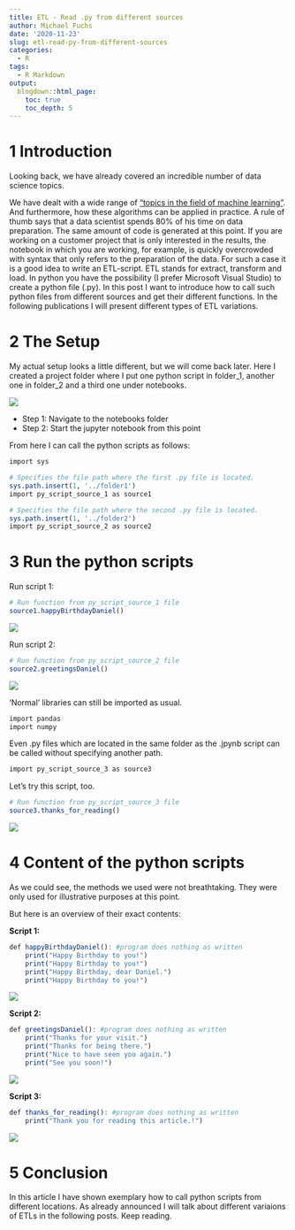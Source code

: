 ```yaml
---
title: ETL - Read .py from different sources
author: Michael Fuchs
date: '2020-11-23'
slug: etl-read-py-from-different-sources
categories:
  - R
tags:
  - R Markdown
output:
  blogdown::html_page:
    toc: true
    toc_depth: 5
---
```


 


# 1 Introduction

Looking back, we have already covered an incredible number of data science topics.

We have dealt with a wide range of ["topics in the field of machine learning"](https://michael-fuchs-python.netlify.app/2020/08/20/roadmap-for-the-machine-learning-fields/).
And furthermore, how these algorithms can be applied in practice. 
A rule of thumb says that a data scientist spends 80% of his time on data preparation. The same amount of code is generated at this point. 
If you are working on a customer project that is only interested in the results, the notebook in which you are working, for example, is quickly overcrowded with syntax that only refers to the preparation of the data. 
For such a case it is a good idea to write an ETL-script.
ETL stands for extract, transform and load. 
In python you have the possibility (I prefer Microsoft Visual Studio) to create a python file (.py). 
In this post I want to introduce how to call such python files from different sources and get their different functions. 
In the following publications I will present different types of ETL variations.


# 2 The Setup

My actual setup looks a little different, but we will come back later. 
Here I created a project folder where I put one python script in folder_1, another one in folder_2 and a third one under notebooks.

![](/post/2020-11-23-etl-read-py-from-different-sources_files/p86p1.png)

+ Step 1: Navigate to the notebooks folder
+ Step 2: Start the jupyter notebook from this point

From here I can call the python scripts as follows:

```r
import sys

# Specifies the file path where the first .py file is located.
sys.path.insert(1, '../folder1')
import py_script_source_1 as source1

# Specifies the file path where the second .py file is located.
sys.path.insert(1, '../folder2')
import py_script_source_2 as source2
```


# 3 Run the python scripts

Run script 1:

```r
# Run function from py_script_source_1 file
source1.happyBirthdayDaniel()
```

![](/post/2020-11-23-etl-read-py-from-different-sources_files/p86p2.png)


Run script 2:

```r
# Run function from py_script_source_2 file
source2.greetingsDaniel()
```

![](/post/2020-11-23-etl-read-py-from-different-sources_files/p86p3.png)

'Normal' libraries can still be imported as usual.


```r
import pandas 
import numpy
```


Even .py files which are located in the same folder as the .jpynb script can be called without specifying another path.

```r
import py_script_source_3 as source3
```

Let's try this script, too.

```r
# Run function from py_script_source_3 file
source3.thanks_for_reading()
```

![](/post/2020-11-23-etl-read-py-from-different-sources_files/p86p4.png)



# 4 Content of the python scripts

As we could see, the methods we used were not breathtaking. They were only used for illustrative purposes at this point.

But here is an overview of their exact contents:

**Script 1:**
```r
def happyBirthdayDaniel(): #program does nothing as written
    print("Happy Birthday to you!")
    print("Happy Birthday to you!")
    print("Happy Birthday, dear Daniel.")
    print("Happy Birthday to you!")
```

![](/post/2020-11-23-etl-read-py-from-different-sources_files/p86p5.png)


**Script 2:**
```r
def greetingsDaniel(): #program does nothing as written
    print("Thanks for your visit.")
    print("Thanks for being there.")
    print("Nice to have seen you again.")
    print("See you soon!")
```

![](/post/2020-11-23-etl-read-py-from-different-sources_files/p86p6.png)


**Script 3:**
```r
def thanks_for_reading(): #program does nothing as written
    print("Thank you for reading this article.!")
```

![](/post/2020-11-23-etl-read-py-from-different-sources_files/p86p7.png)


# 5 Conclusion

In this article I have shown exemplary how to call python scripts from different locations. 
As already announced I will talk about different variaions of ETLs in the following posts.
Keep reading.

